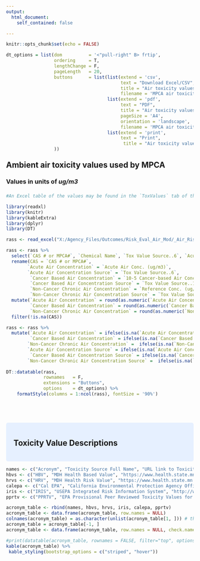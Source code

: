 ---
output: 
  html_document:
    self_contained: false

---


```{r setup, include=FALSE}
knitr::opts_chunk$set(echo = FALSE)

dt_options = list(dom          = '<"pull-right" B> frtip',  
                  ordering     = T, 
                  lengthChange = F, 
                  pageLength   = 20,
                  buttons      = list(list(extend = 'csv',
                                           text = "Download Excel/CSV",
                                           title = "Air toxicity values",
                                           filename = 'MPCA air toxicity values.csv'), 
                                      list(extend = 'pdf',
                                           text = "PDF",
                                           title = "Air toxicity values",
                                           pageSize = 'A4',
                                           orientation = 'landscape',
                                           filename = 'MPCA air toxicity values.pdf'), 
                                      list(extend = 'print',
                                           text = "Print",
                                            title = "Air toxicity values")
                  ))

```


<style>
  .blue {background-color: #e6f0ff; border-radius: 5px; padding: 20px;}
  body {margin-left: 0px;}
  p {font-size: 17px;}
  .dataTables_filter {margin-right: 12px;}
  .dt-buttons a {margin-left: 8px; background-color: #e6f0ff; margin-top: -3px;} 
  .pull-right {float: right; margin-top: 0;}
  th {font-size 12px;}
  h2 {margin-top: 22px;}
  h3 {margin-top: 22px; margin-bottom: 22px;}
</style>


## Ambient air toxicity values used by MPCA
### Values in units of _ug/m3_


```{r rass, echo = F, warning = F, message = F}
#An Excel table of the values may be found in the `ToxValues` tab of the [Risk Assessment Spreadsheet]( https://www.pca.state.mn.us/air/aera-risk-screening-rass-and-qchi).

library(readxl)
library(knitr)
library(kableExtra)
library(dplyr)
library(DT)

rass <- read_excel("X:/Agency_Files/Outcomes/Risk_Eval_Air_Mod/_Air_Risk_Evaluation/AERA program/RASS/AERA RASS (aq9-22-7) 2019-02.xlsx", "Tox Values", skip = 19, n_max = 372, col_names = T)

rass <- rass %>%
  select(`CAS # or MPCA#`, `Chemical Name`, `Tox Value Source..6`, `Acute Air Conc. (ug/m3)`, `Tox Value Source..13`, `10-5 Cancer-based Air Conc (ug/m3)`, `Tox Value Source..19`, `Reference Conc. (ug/m3)..20`) %>%
  rename(CAS = `CAS # or MPCA#`, 
        `Acute Air Concentration` = `Acute Air Conc. (ug/m3)`,
        `Acute Air Concentration Source` = `Tox Value Source..6`,
         `Cancer Based Air Concentration` = `10-5 Cancer-based Air Conc (ug/m3)`,
         `Cancer Based Air Concentration Source` = `Tox Value Source..13`,
         `Non-Cancer Chronic Air Concentration` = `Reference Conc. (ug/m3)..20`,
         `Non-Cancer Chronic Air Concentration Source` = `Tox Value Source..19`) %>%
  mutate(`Acute Air Concentration` = round(as.numeric(`Acute Air Concentration`), digits = 2),
         `Cancer Based Air Concentration` = round(as.numeric(`Cancer Based Air Concentration`), digits = 2),
         `Non-Cancer Chronic Air Concentration` = round(as.numeric(`Non-Cancer Chronic Air Concentration`), digits = 2)) %>%
  filter(!is.na(CAS)) 

rass <- rass %>%
  mutate(`Acute Air Concentration` = ifelse(is.na(`Acute Air Concentration`), " ", `Acute Air Concentration`),
         `Cancer Based Air Concentration` = ifelse(is.na(`Cancer Based Air Concentration`), " ", `Cancer Based Air Concentration`),
        `Non-Cancer Chronic Air Concentration` =  ifelse(is.na(`Non-Cancer Chronic Air Concentration`), " ", `Non-Cancer Chronic Air Concentration`),
        `Acute Air Concentration Source` = ifelse(is.na(`Acute Air Concentration Source`), " ", `Acute Air Concentration`),
         `Cancer Based Air Concentration Source` = ifelse(is.na(`Cancer Based Air Concentration Source`), " ", `Cancer Based Air Concentration Source`),
        `Non-Cancer Chronic Air Concentration Source` =  ifelse(is.na(`Non-Cancer Chronic Air Concentration Source`), " ", `Non-Cancer Chronic Air Concentration Source`))
                                            
DT::datatable(rass, 
              rownames   = F,
              extensions = "Buttons",
              options    = dt_options) %>% 
    formatStyle(columns = 1:ncol(rass), fontSize = '90%')
                 

```

<br>

<div class = "blue">

## Toxicity Value Descriptions
</div>

```{r acronym table, echo = F, message = F}
names <- c("Acronym", "Toxicity Source Full Name", "URL link to Toxicity Source")
hbvs <- c("HBV", "MDH Health Based Value", "https://www.health.state.mn.us/communities/environment/risk/guidance/air/table.html")
hrvs <- c("HRV", "MDH Health Risk Value", "https://www.health.state.mn.us/communities/environment/risk/guidance/air/table.html")
calepa <- c("Cal EPA", "California Environmental Protection Agency Office of Environmental Health Hazard", "http://oehha.ca.gov/air/hot_spots/")
iris <- c("IRIS", "USEPA Integrated Risk Information System", "http://www.epa.gov/IRIS/")
pprtv <- c("PPRTV", "EPA Provisional Peer Reviewed Toxicity Values for Superfund", "http://hhpprtv.ornl.gov/")

acronym_table <- rbind(names, hbvs, hrvs, iris, calepa, pprtv)
acronym_table <- data.frame(acronym_table, row.names = NULL)
colnames(acronym_table) = as.character(unlist(acronym_table[1, ])) # the first row will be the header
acronym_table = acronym_table[-1, ]  
acronym_table <- data.frame(acronym_table, row.names = NULL, check.names = FALSE)

#print(datatable(acronym_table, rownames = FALSE, filter="top", options = list(pageLength = 5, scrollX = T)))
kable(acronym_table) %>%
 kable_styling(bootstrap_options = c("striped", "hover"))
```

